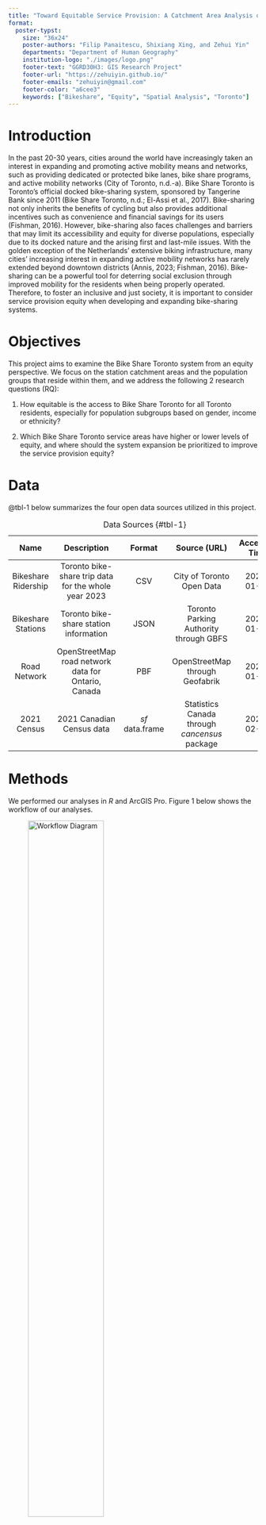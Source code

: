 ```yaml
---
title: "Toward Equitable Service Provision: A Catchment Area Analysis of The Bike Share Toronto System"
format:
  poster-typst: 
    size: "36x24"
    poster-authors: "Filip Panaitescu, Shixiang Xing, and Zehui Yin"
    departments: "Department of Human Geography"
    institution-logo: "./images/logo.png"
    footer-text: "GGRD30H3: GIS Research Project"
    footer-url: "https://zehuiyin.github.io/"
    footer-emails: "zehuiyin@gmail.com"
    footer-color: "a6cee3"
    keywords: ["Bikeshare", "Equity", "Spatial Analysis", "Toronto"]
---
```


# Introduction

In the past 20-30 years, cities around the world have increasingly taken an interest in expanding and promoting active mobility means and networks, such as providing dedicated or protected bike lanes, bike share programs, and active mobility networks (City of Toronto, n.d.-a). Bike Share Toronto is Toronto’s official docked bike-sharing system, sponsored by Tangerine Bank since 2011 (Bike Share Toronto, n.d.; El-Assi et al., 2017). Bike-sharing not only inherits the benefits of cycling but also provides additional incentives such as convenience and financial savings for its users (Fishman, 2016). However, bike-sharing also faces challenges and barriers that may limit its accessibility and equity for diverse populations, especially due to its docked nature and the arising first and last-mile issues. With the golden exception of the Netherlands’ extensive biking infrastructure, many cities’ increasing interest in expanding active mobility networks has rarely extended beyond downtown districts (Annis, 2023; Fishman, 2016). Bike-sharing can be a powerful tool for deterring social exclusion through improved mobility for the residents when being properly operated. Therefore, to foster an inclusive and just society, it is important to consider service provision equity when developing and expanding bike-sharing systems.

# Objectives

This project aims to examine the Bike Share Toronto system from an equity perspective. We focus on the station catchment areas and the population groups that reside within them, and we address the following 2 research questions (RQ):

1. How equitable is the access to Bike Share Toronto for all Toronto residents, especially for population subgroups based on gender, income or ethnicity?

2. Which Bike Share Toronto service areas have higher or lower levels of equity, and where should the system expansion be prioritized to improve the service provision equity?

# Data

@tbl-1 below summarizes the four open data sources utilized in this project.

|       **Name**      |                    **Description**                   |   **Format**  |               **Source (URL)**              | **Accessed Time** |
|:-------------------:|:----------------------------------------------------:|:-------------:|:-------------------------------------------:|:-----------------:|
| Bikeshare Ridership | Toronto bike-share trip data for the whole year 2023 | CSV           | City of Toronto Open Data                   | 2024-01-20        |
| Bikeshare Stations  | Toronto bike-share station information               | JSON          | Toronto Parking Authority through GBFS      | 2024-01-08        |
| Road Network        | OpenStreetMap road network data for Ontario, Canada  | PBF           | OpenStreetMap through Geofabrik             | 2024-01-08        |
| 2021 Census         | 2021 Canadian Census data                            | *sf* data.frame | Statistics Canada through *cancensus* package | 2024-02-05        |

: Data Sources {#tbl-1}

# Methods

We performed our analyses in *R* and ArcGIS Pro. Figure 1 below shows the workflow of our analyses.

![Workflow Diagram](./images/Workflow.png){width="60%"}

## Routing

To measure the coverage area of each bike share station, we calculated the 15-minute walking distance network buffers around them, using the *r5r* package in *R* (Pereira et al., 2021). To avoid overlapping in catchment areas, we created Voronoi polygons (Okabe et al., 2009) based on Euclidean distance for each station and intersected them with the network buffers to get the non-overlapping coverage areas for each bike share station.

## Areal Weighted Interpolation

To construct metrics quantifying the equity of service provision, we calculated eight sociodemographic variables: the percentages of Female, Indigenous people, White people, Chinese people, Black people, Latino people, people with household total income below \$40,000, and people with household total income above \$100,000 in 2020 for each census dissemination area in the City of Toronto. We used the areal package in *R* (Prener & Revord, 2019) to reshape the census data into the non-overlapping coverage areas, using the areal weighted interpolation method. The Toronto Bike Share system-wide sociodemographics as a weighted average based on ridership at each station $\overline{x}=\frac{\sum n\times x}{n}$.

## Cluster Analaysis and Hotspot Analysis

We applied the Multivariate Clustering Geoprocessing tool to the 8 sociodemographic variables of the bike share stations in order to group them into 5 clusters based on their attribute similarities. From these five clusters, we indentified existing catchment areas that are relatively more equitable compared to others.

We used Hot Spot Analysis (Getis-Ord $Gi^*$) to identify the census dissemination areas (DAs) that have high or low values of the sociodemographic variables, compared to the surrounding areas. We employed a spatial weight matrix constructed using the 40-nearest neighbours method, along with the row standardized Bisquare Kernel Function, $w_{ij}=[1-(\frac{d_{ij}}{\alpha_i})^2]^2$.

## Suitability Analysis

We identified hot spots with a confidence level exceeding 90% and converted them into raster format, with cell values equal to the original socio-demographic variables. we created an approximate 1-kilometre buffer zone raster around the equitable catchment areas identified by cluster analysis. We computed a weighted sum of these layers to ascertain the most suitable areas for the expansion of the Bike Share Toronto system. The weights for the socio-demographic hotspot layers were set as the inverse of their respective means, $w_i=\frac{1}{\mu_i}$. The buffer layer was assigned a weight of 1.2 to balance the importance of proximity to existing stations against the need to serve underserved populations.

# Conclusion

This study scrutinizes the Bike Share Toronto system through the lens of equity. Employing catchment area analysis, we discovered disparities in service provision: an oversupply to White, Chinese, and low-income populations contrasted with an undersupply to Black and female demographics. These findings indicate significant opportunities for enhancing the system’s equitable distribution of services. Additionally, we performed a suitability analysis to pinpoint priority zones for potential network expansion, aiming to bolster equitable access across the city.

# Discussion

![System Wide Equity Results](./images/agg_results.png){width="60%"}

![Priority Zone Map](./images/Suitability.png){width="60%"}

# References

```{=typst} 
#set text(9pt)
```


